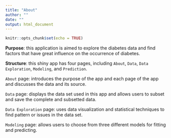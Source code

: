 ```yaml
---
title: "About"
author: ""
date: ""
output: html_document
---
```


```r
knitr::opts_chunk$set(echo = TRUE)
```

**Purpose**: this application is aimed to explore the diabetes data and find factors that have great influence on the occurrence of diabetes. 

**Structure**: this shiny app has four pages, including `About`, `Data`, `Data Exploration`, `Modeling`, and `Prediction`.

`About` page: introduces the purpose of the app and each page of the app and discusses the data and its source.

`Data` page: displays the data set used in this app and allows users to subset and save the complete and subsetted data.

`Data Exploration` page: uses data visualization and statistical techniques to find pattern or issues in the data set. 

`Modeling` page: allows users to choose from three different models for fitting and predicting.


